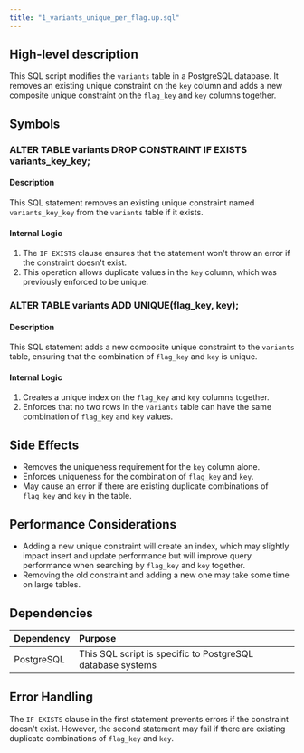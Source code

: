 ```yaml
---
title: "1_variants_unique_per_flag.up.sql"
---
```


## High-level description
This SQL script modifies the `variants` table in a PostgreSQL database. It removes an existing unique constraint on the `key` column and adds a new composite unique constraint on the `flag_key` and `key` columns together.

## Symbols

### ALTER TABLE variants DROP CONSTRAINT IF EXISTS variants_key_key;
#### Description
This SQL statement removes an existing unique constraint named `variants_key_key` from the `variants` table if it exists.

#### Internal Logic
1. The `IF EXISTS` clause ensures that the statement won't throw an error if the constraint doesn't exist.
2. This operation allows duplicate values in the `key` column, which was previously enforced to be unique.

### ALTER TABLE variants ADD UNIQUE(flag_key, key);
#### Description
This SQL statement adds a new composite unique constraint to the `variants` table, ensuring that the combination of `flag_key` and `key` is unique.

#### Internal Logic
1. Creates a unique index on the `flag_key` and `key` columns together.
2. Enforces that no two rows in the `variants` table can have the same combination of `flag_key` and `key` values.

## Side Effects
- Removes the uniqueness requirement for the `key` column alone.
- Enforces uniqueness for the combination of `flag_key` and `key`.
- May cause an error if there are existing duplicate combinations of `flag_key` and `key` in the table.

## Performance Considerations
- Adding a new unique constraint will create an index, which may slightly impact insert and update performance but will improve query performance when searching by `flag_key` and `key` together.
- Removing the old constraint and adding a new one may take some time on large tables.

## Dependencies
| Dependency | Purpose |
|:-----------|:--------|
| PostgreSQL | This SQL script is specific to PostgreSQL database systems |

## Error Handling
The `IF EXISTS` clause in the first statement prevents errors if the constraint doesn't exist. However, the second statement may fail if there are existing duplicate combinations of `flag_key` and `key`.